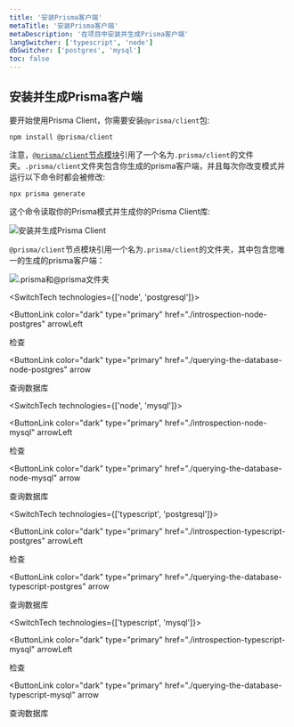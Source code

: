 ```yaml
---
title: '安装Prisma客户端'
metaTitle: '安装Prisma客户端'
metaDescription: '在项目中安装并生成Prisma客户端'
langSwitcher: ['typescript', 'node']
dbSwitcher: ['postgres', 'mysql']
toc: false
---
```


## 安装并生成Prisma客户端

要开始使用Prisma Client，你需要安装`@prisma/client`包:

```terminal copy
npm install @prisma/client
```

注意，[`@prisma/client`节点模块](../../../../concepts/components/prisma-client/working-with-prismaclient/generating-prisma-client#the-prismaclient-npm-package)引用了一个名为`.prisma/client`的文件夹。`.prisma/client`文件夹包含你生成的prisma客户端，并且每次你改变模式并运行以下命令时都会被修改:

```terminal copy
npx prisma generate
```

这个命令读取你的Prisma模式并生成你的Prisma Client库:

![安装并生成Prisma Client](https://res.cloudinary.com/prismaio/image/upload/v1628761155/docs/FensWfo.png)

`@prisma/client`节点模块引用一个名为`.prisma/client`的文件夹，其中包含您唯一的生成的prisma客户端：

![.prisma和@prisma文件夹](./prisma-client-node-module.png)

<SwitchTech technologies={['node', 'postgresql']}>

<NavigationLinksContainer>

<ButtonLink
  color="dark"
  type="primary"
  href="./introspection-node-postgres"
  arrowLeft
>
  检查
</ButtonLink>

<ButtonLink
  color="dark"
  type="primary"
  href="./querying-the-database-node-postgres"
  arrow
>
  查询数据库
</ButtonLink>

</NavigationLinksContainer>

</SwitchTech>

<SwitchTech technologies={['node', 'mysql']}>

<NavigationLinksContainer>

<ButtonLink
  color="dark"
  type="primary"
  href="./introspection-node-mysql"
  arrowLeft
>
  检查
</ButtonLink>

<ButtonLink
  color="dark"
  type="primary"
  href="./querying-the-database-node-mysql"
  arrow
>
  查询数据库
</ButtonLink>

</NavigationLinksContainer>

</SwitchTech>

<SwitchTech technologies={['typescript', 'postgresql']}>

<NavigationLinksContainer>

<ButtonLink
  color="dark"
  type="primary"
  href="./introspection-typescript-postgres"
  arrowLeft
>
  检查
</ButtonLink>

<ButtonLink
  color="dark"
  type="primary"
  href="./querying-the-database-typescript-postgres"
  arrow
>
  查询数据库
</ButtonLink>

</NavigationLinksContainer>

</SwitchTech>

<SwitchTech technologies={['typescript', 'mysql']}>

<NavigationLinksContainer>

<ButtonLink
  color="dark"
  type="primary"
  href="./introspection-typescript-mysql"
  arrowLeft
>
  检查
</ButtonLink>

<ButtonLink
  color="dark"
  type="primary"
  href="./querying-the-database-typescript-mysql"
  arrow
>
  查询数据库
</ButtonLink>

</NavigationLinksContainer>

</SwitchTech>

